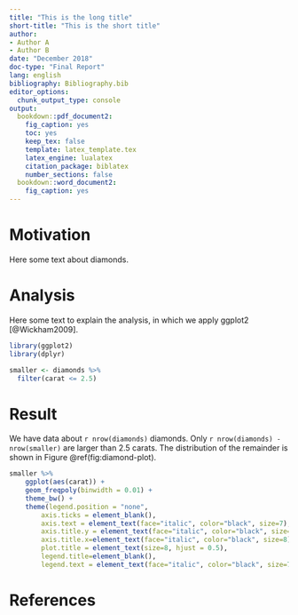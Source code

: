 ---
title: "This is the long title"
short-title: "This is the short title"
author:
- Author A
- Author B
date: "December 2018"
doc-type: "Final Report"
lang: english
bibliography: Bibliography.bib
editor_options: 
  chunk_output_type: console
output:
  bookdown::pdf_document2:
    fig_caption: yes
    toc: yes
    keep_tex: false
    template: latex_template.tex
    latex_engine: lualatex
    citation_package: biblatex
    number_sections: false
  bookdown::word_document2:
    fig_caption: yes
---

# Motivation

Here some text about diamonds.

# Analysis

Here some text to explain the analysis, in which we apply ggplot2 [@Wickham2009].

```{r setup, include = FALSE}
library(ggplot2)
library(dplyr)

smaller <- diamonds %>% 
  filter(carat <= 2.5)
```

# Result

We have data about `r nrow(diamonds)` diamonds. Only 
`r nrow(diamonds) - nrow(smaller)` are larger than
2.5 carats. The distribution of the remainder is shown in Figure \@ref(fig:diamond-plot).

```{r diamond-plot, echo = FALSE, fig.width = 7, fig.height = 3, fig.cap = "A plot on diamonds.", fig.pos = "H"}
smaller %>% 
    ggplot(aes(carat)) + 
    geom_freqpoly(binwidth = 0.01) + 
    theme_bw() +
    theme(legend.position = "none",
        axis.ticks = element_blank(),
        axis.text = element_text(face="italic", color="black", size=7),
        axis.title.y = element_text(face="italic", color="black", size=8),
        axis.title.x=element_text(face="italic", color="black", size=8),
        plot.title = element_text(size=8, hjust = 0.5),
        legend.title=element_blank(),
        legend.text = element_text(face="italic", color="black", size=7))
```


# References